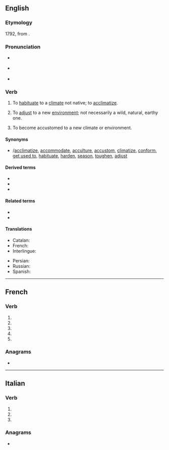 {{also|acclimaté}}
==English==

===Etymology===
1792, from {{bor|en|fr|acclimater}}.

===Pronunciation===
* {{a|UK}} {{IPA|en|/ə.ˈklaɪ.mət/}}
* {{a|US}} {{IPA|en|/ˈæk.lɪ.meɪt/|/ə.ˈklaɪ.mət/}}
* {{audio|en|en-us-acclimate.ogg|Audio (US)}}

===Verb===
{{en-verb|acclimat}}

# {{lb|en|transitive|chiefly|US}} To [[habituate]] to a [[climate]] not native; to [[acclimatize]].
# {{lb|en|transitive|chiefly|US}} To [[adjust]] to a new [[environment]]; not necessarily a wild, natural, earthy one.
# {{lb|en|intransitive|chiefly|US}} To become accustomed to a new climate or environment.

====Synonyms====
* {{l|en|acclimatise}}/[[acclimatize]], [[accommodate]], [[acculture]], [[accustom]], [[climatize]], [[conform]], [[get used to]], [[habituate]], [[harden]], [[season]], [[toughen]], [[adjust]]

====Derived terms====
* {{l|en|acclimatation}}
* {{l|en|acclimatement}}
* {{l|en|acclimation}}

====Related terms====
* {{l|en|acclimatize}}
* {{l|en|climate}}

====Translations====
{{trans-top|(transitive, mainly US) to habituate to a climate not native; to acclimatize}}
* Catalan: {{t+|ca|aclimatar}}
* French: {{t+|fr|acclimater}}
* Interlingue: {{t|ie|aclimatar}}
{{trans-mid}}
* Persian: {{t+|fa|عادت دادن|sc=fa-Arab}}
* Russian: {{t+|ru|акклиматизи́ровать}}
* Spanish: {{t+|es|aclimatar}}
{{trans-bottom}}

----

==French==

===Verb===
{{head|fr|verb form}}

# {{inflection of|fr|acclimater||1|s|pres|indc}}
# {{inflection of|fr|acclimater||3|s|pres|indc}}
# {{inflection of|fr|acclimater||1|s|pres|subj}}
# {{inflection of|fr|acclimater||3|s|pres|subj}}
# {{inflection of|fr|acclimater||2|s|impr}}

===Anagrams===
* {{l|fr|clameçait}}

----

==Italian==

===Verb===
{{head|it|verb form|cat2=past participle forms}}

# {{inflection of|it|acclimare||2|p|pres|indc}}
# {{inflection of|it|acclimare||2|p|impr}}
# {{inflection of|it|acclimato||f|p}}

===Anagrams===
* {{l|it|malaticce}}